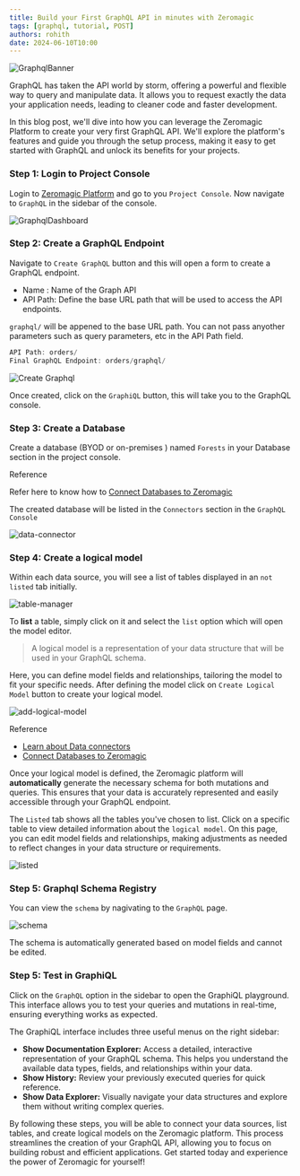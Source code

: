 ```yaml
--- 
title: Build your First GraphQL API in minutes with Zeromagic
tags: [graphql, tutorial, POST] 
authors: rohith
date: 2024-06-10T10:00  
---
```


![GraphqlBanner](/assets/blogs/build-your-first-graphql-api-in-minutes-with-zeromagic/graphql-thumbnail.png)

GraphQL has taken the API world by storm, offering a powerful and flexible way to query and manipulate data. It allows you to request exactly the data your application needs, leading to cleaner code and faster development.

In this blog post, we'll dive into how you can leverage the Zeromagic Platform to create your very first GraphQL API. We'll explore the platform's features and guide you through the setup process, making it easy to get started with GraphQL and unlock its benefits for your projects.
 
### Step 1: Login to Project Console
Login to [Zeromagic Platform](https://github.com/) and go to you `Project Console`. Now navigate to `GraphQL` in the sidebar of the console.
 
![GraphqlDashboard](/assets/blogs/build-your-first-graphql-api-in-minutes-with-zeromagic/graphql-dashboard.png)


### Step 2: Create a GraphQL Endpoint

Navigate to `Create GraphQL` button and this will open a form to create a GraphQL endpoint.
- Name : Name of the Graph API
- API Path: Define the base URL path that will be used to access the API endpoints. 

<Note>

`graphql/` will be appened to the base URL path. You can not pass anyother parameters such as query parameters, etc in the API Path field.

</Note>

```jsx title="Example"
API Path: orders/
Final GraphQL Endpoint: orders/graphql/
``` 

![Create Graphql](/assets/blogs/build-your-first-graphql-api-in-minutes-with-zeromagic/create-graph.png)

Once created, click on the `GraphiQL` button, this will take you to the GraphQL console.

### Step 3: Create a Database
Create a database (BYOD or on-premises ) named `Forests` in your Database section in the project console.

<Tip>
Reference

Refer here to know how to [Connect Databases to Zeromagic](/datasources/quickstart/)
</Tip>

The created database will be listed in the `Connectors` section in the `GraphQL Console`

![data-connector](/assets/blogs/build-your-first-graphql-api-in-minutes-with-zeromagic/data-connector.png)
 
### Step 4: Create a logical model

Within each data source, you will see a list of tables displayed in an `not listed` tab initially. 

![table-manager](/assets/blogs/build-your-first-graphql-api-in-minutes-with-zeromagic/table-manager.png)

To **list** a table, simply click on it and select the `list` option which will open the model editor. 

> A logical model is a representation of your data structure that will be used in your GraphQL schema. 

Here, you can define model fields and relationships, tailoring the model to fit your specific needs. After defining the model click on `Create Logical Model` button to create your logical model.

![add-logical-model](/assets/blogs/build-your-first-graphql-api-in-minutes-with-zeromagic/add-logical-model.png)


<Tip> 

Reference
- [Learn about Data connectors](/graphql/dataconnectors/)
- [Connect Databases to Zeromagic](/datasources/quickstart/)

</Tip>

Once your logical model is defined, the Zeromagic platform will **automatically** generate the necessary schema for both mutations and queries. This ensures that your data is accurately represented and easily accessible through your GraphQL endpoint.

The `Listed` tab shows all the tables you've chosen to list. Click on a specific table to view detailed information about the `logical model`. On this page, you can edit model fields and relationships, making adjustments as needed to reflect changes in your data structure or requirements.

![listed](/assets/blogs/build-your-first-graphql-api-in-minutes-with-zeromagic/listed.png)
 
### Step 5: Graphql Schema Registry

You can view the `schema` by nagivating to the `GraphQL` page.

![schema](//assets/blogs/build-your-first-graphql-api-in-minutes-with-zeromagic/schema.png)

<Note>
The schema is automatically generated based on model fields and cannot be edited.
</Note>


### Step 5: Test in GraphiQL

Click on the `GraphQL` option in the sidebar to open the GraphiQL playground. This interface allows you to test your queries and mutations in real-time, ensuring everything works as expected.

The GraphiQL interface includes three useful menus on the right sidebar:

- **Show Documentation Explorer:** Access a detailed, interactive representation of your GraphQL schema. This helps you understand the available data types, fields, and relationships within your data.
- **Show History:** Review your previously executed queries for quick reference.
- **Show Data Explorer:** Visually navigate your data structures and explore them without writing complex queries.


By following these steps, you will be able to connect your data sources, list tables, and create logical models on the Zeromagic platform. This process streamlines the creation of your GraphQL API, allowing you to focus on building robust and efficient applications. Get started today and experience the power of Zeromagic for yourself!

